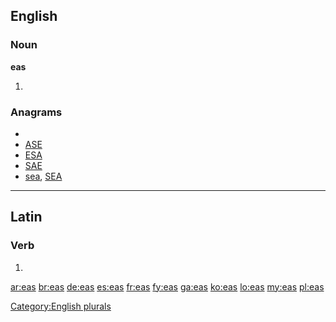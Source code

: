 {{also|EAS}}
==English==

===Noun===
'''eas'''

# {{plural of|[[ea]]}}

===Anagrams===
* {{alphagram|[[aes#English|aes]]}} 
* [[ASE#English|ASE]]
* [[ESA#English|ESA]]
* [[SAE#English|SAE]]
* [[sea#English|sea]], [[SEA#English|SEA]]


[[Category:English plurals]]

----

==Latin==

===Verb===
{{la-verb-form|eās}}

# {{conjugation of|[[eo#Latin|eō]]||2|s|pres|act|sub}}

[[ar:eas]]
[[br:eas]]
[[de:eas]]
[[es:eas]]
[[fr:eas]]
[[fy:eas]]
[[ga:eas]]
[[ko:eas]]
[[lo:eas]]
[[my:eas]]
[[pl:eas]]